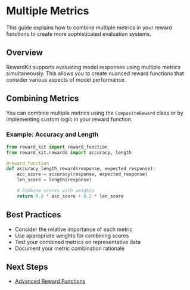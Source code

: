 # Multiple Metrics

This guide explains how to combine multiple metrics in your reward functions to create more sophisticated evaluation systems.

## Overview

RewardKit supports evaluating model responses using multiple metrics simultaneously. This allows you to create nuanced reward functions that consider various aspects of model performance.

## Combining Metrics

You can combine multiple metrics using the `CompositeReward` class or by implementing custom logic in your reward function.

### Example: Accuracy and Length

```python
from reward_kit import reward_function
from reward_kit.rewards import accuracy, length

@reward_function
def accuracy_length_reward(response, expected_response):
    acc_score = accuracy(response, expected_response)
    len_score = length(response)

    # Combine scores with weights
    return 0.8 * acc_score + 0.2 * len_score
```

## Best Practices

- Consider the relative importance of each metric
- Use appropriate weights for combining scores
- Test your combined metrics on representative data
- Document your metric combination rationale

## Next Steps

- [Advanced Reward Functions](../examples/advanced_examples/advanced_reward_functions.mdx)
